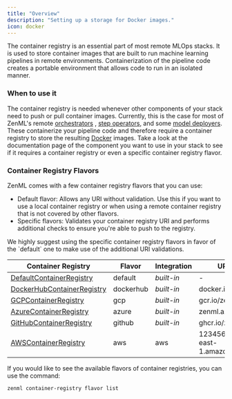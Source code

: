 ```yaml
---
title: "Overview"
description: "Setting up a storage for Docker images."
icon: docker
---
```


The container registry is an essential part of most remote MLOps stacks. It is used to store container images that are built to run machine learning pipelines in remote environments. Containerization of the pipeline code creates a portable environment that allows code to run in an isolated manner.

### When to use it

The container registry is needed whenever other components of your stack need to push or pull container images. Currently, this is the case for most of ZenML's remote [orchestrators](/stack-components/orchestrators) , [step operators](/stack-components/step-operators), and some [model deployers](/stack-components/model-deployers). These containerize your pipeline code and therefore require a container registry to store the resulting [Docker](https://www.docker.com/) images. Take a look at the documentation page of the component you want to use in your stack to see if it requires a container registry or even a specific container registry flavor.

### Container Registry Flavors

ZenML comes with a few container registry flavors that you can use:

* Default flavor: Allows any URI without validation. Use this if you want to use a local container registry or when using a remote container registry that is not covered by other flavors.
* Specific flavors: Validates your container registry URI and performs additional checks to ensure you're able to push to the registry.

<Note>
  We highly suggest using the specific container registry flavors in favor of the `default` one to make use of the additional URI validations.
</Note>

| Container Registry                                                             | Flavor    | Integration | URI example                               |
| ------------------------------------------------------------------------------ | --------- | ----------- | ----------------------------------------- |
| [DefaultContainerRegistry](/stack-components/container-registries/default)     | default   | _built-in_  | \-                                        |
| [DockerHubContainerRegistry](/stack-components/container-registries/dockerhub) | dockerhub | _built-in_  | docker.io/zenml                           |
| [GCPContainerRegistry](/stack-components/container-registries/gcp)             | gcp       | _built-in_  | gcr.io/zenml                              |
| [AzureContainerRegistry](/stack-components/container-registries/azure)         | azure     | _built-in_  | zenml.azurecr.io                          |
| [GitHubContainerRegistry](/stack-components/container-registries/github)       | github    | _built-in_  | ghcr.io/zenml                             |
| [AWSContainerRegistry](/stack-components/container-registries/aws)             | aws       | aws         | 123456789.dkr.ecr.us-east-1.amazonaws.com |

If you would like to see the available flavors of container registries, you can use the command:

```bash
zenml container-registry flavor list
```

